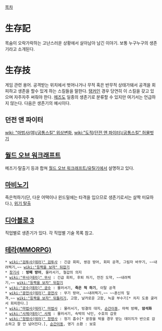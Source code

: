 [[목차]]
= 生存記 =
목숨이 오락가락하는 고난스러운 상황에서 살아남아 남긴 이야기. 보통 누구누구의 생존기라고 소개된다.
= 生存技 =
게임 관련 용어. 공격받는 위치에서 벗어나거나 무적 혹은 반무적 상태가돼서 공격을 회피하고 생존을 할수 있게 하는 스킬들을 말한다. [[탱커]]인 경우 당연히 이 스킬을 갖고 있으며 자주자주 써줘야 한다.
[[메즈]]도 일종의 생존기로 분류할 수 있지만 여기서는 언급하지 않는다.
다음은 생존기의 예시이다.
== 던전 앤 파이터 ==
[[wiki: "마법사(여)/공통스킬" 위상변화]], [[wiki:"도적(던전 앤 파이터)/공통스킬" 허물벗기]]
== [[월드 오브 워크래프트]] ==
메즈기·탈출기 등과 합쳐 [[월드 오브 워크래프트/유틸기]]에서 설명하고 있다.
== [[마비노기]] ==
죽은척하기(단, 다운 어택이나 윈드밀에는 타격을 입으므로 생존기로서는 살짝 미묘하다.), [[위기 탈출]]
== [[디아블로 3]] ==
직업별로 생존기가 있다. 각 직업별 기술 목록 참고.
== [[테라(MMORPG)]] ==
 * [[wiki:"검투사(테라)" 검투사]] : 긴급 회피, 쌍검 방어, 회피 공격, 그림자 바꾸기, ~~내려찍기,~~ [[wiki:"등짝을 보자" 뒤잡기]]
 * [[창기사]] : '''방패 방어''', 물러서기, 철갑의 의지
 * [[wiki:"무사(테라)" 무사]] : 긴급 회피, 후퇴 차기, 전진 도약, ~~내려찍기,~~ [[wiki:"등짝을 보자" 뒤잡기]]
 * [[wiki:"궁수(테라)" 궁수]] : 물러서기, '''죽은 척 하기''', 이탈 공격
 * [[wiki:"광전사(테라)" 광전사]] : 무기 방어, ~~내려찍기,~~ ~~혼신의 일격,~~ [[wiki:"등짝을 보자" 뒤돌리기]], 고함, 날카로운 고함, 늑골 부수기[* 차지 도중 굴러서 회피한다.]
 * [[wiki:"마법사(테라)" 마법사]] : 물러서기, 빙결의 대지, [[순간이동]], 마력 방패, '''암석화'''
 * [[wiki:"사제(테라)" 사제]] : 물러서기, 속박의 낙인, 수호의 갑옷
 * [[wiki:"정령사(테라)" 정령사]] : 정기 흡수[* 문장을 박을 경우 받는 데미지가 반으로 감소하고 잘 안 넘어진다.], [[순간이동]], 영기 소환 : 보호
